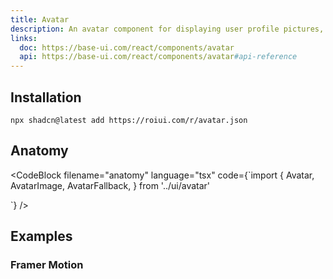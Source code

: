 ```yaml
---
title: Avatar
description: An avatar component for displaying user profile pictures, initials, or fallback content.
links:
  doc: https://base-ui.com/react/components/avatar
  api: https://base-ui.com/react/components/avatar#api-reference
---
```


<ComponentPreview name="avatar-demo" />

## Installation

```package-install
npx shadcn@latest add https://roiui.com/r/avatar.json
```

## Anatomy

<CodeBlock
filename="anatomy"
  language="tsx"
  code={`import {
  Avatar,
  AvatarImage,
  AvatarFallback,
} from '../ui/avatar'

<Avatar>
  <AvatarImage />
  <AvatarFallback />
</Avatar>`}
/>

## Examples

### Framer Motion

<ComponentPreview name="avatar-framer-motion" replayButton/>
